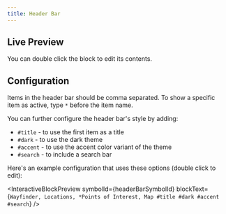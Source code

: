 ```yaml
---
title: Header Bar
---
```



## Live Preview

You can double click the block to edit its contents.

<InteractiveBlockPreview symbolId={headerBarSymbolId} />

## Configuration

Items in the header bar should be comma separated. To show a specific item as
active, type `*` before the item name.

You can further configure the header bar's style by adding:

- `#title` - to use the first item as a title
- `#dark` - to use the dark theme
- `#accent` - to use the accent color variant of the theme
- `#search` - to include a search bar

Here's an example configuration that uses these options (double click to edit):

<InteractiveBlockPreview
  symbolId={headerBarSymbolId}
  blockText={`Wayfinder, Locations, *Points of Interest, Map #title #dark #accent #search`}
/>
